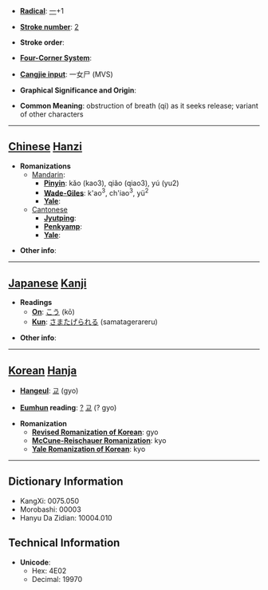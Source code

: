 * '''[[Wiktionary:Chinese radical index| Radical]]''': [[Wiktionary:Chinese radical index 一|一]]+1

* '''[[Wiktionary:Chinese total strokes index|Stroke number]]''': [[Wiktionary:Chinese total strokes index 2|2]]

* '''Stroke order''': 

* '''[[Wiktionary:Chinese four corner index|Four-Corner System]]''': 

* '''[[Wiktionary:Chinese Cangjie index|Cangjie input]]''': 一女尸 (MVS)

* '''Graphical Significance and Origin''': 

* '''Common Meaning''': obstruction of breath (qi) as it seeks release; variant of other characters

----

== [[Chinese]] [[Hanzi]] ==

* '''Romanizations'''
** [[Mandarin]]:
*** '''[[Pinyin]]''': kǎo (kao3), qiǎo (qiao3), yú (yu2)
*** '''[[Wade-Giles]]''': k'ao<sup>3</sup>, ch'iao<sup>3</sup>, yü<sup>2</sup>
*** '''[[Yale]]''': 
**[[Cantonese]]
***'''[[Jyutping]]''':
***'''[[Penkyamp]]''': 
***'''[[Yale]]''': 

* '''Other info''': 

----

== [[Japanese]] [[Kanji]] ==

* '''Readings'''
** '''[[On]]''': [[こう]] (kō)
** '''[[Kun]]''': [[さまたげられる]] (samatagerareru)

* '''Other info''':  

----

== [[Korean]] [[Hanja]] ==

* '''[[Hangeul]]''': [[교]] (gyo)

* '''[[Eumhun]] reading''': [[?]] [[교]] (? gyo)

* '''Romanization'''
** '''[[Revised Romanization of Korean]]''': gyo
** '''[[McCune-Reischauer Romanization]]''': kyo
** '''[[Yale Romanization of Korean]]''': kyo

----

== Dictionary Information ==

* KangXi: 0075.050
* Morobashi: 00003
* Hanyu Da Zidian: 10004.010

== Technical Information ==

* '''Unicode''':
** Hex: 4E02
** Decimal: 19970